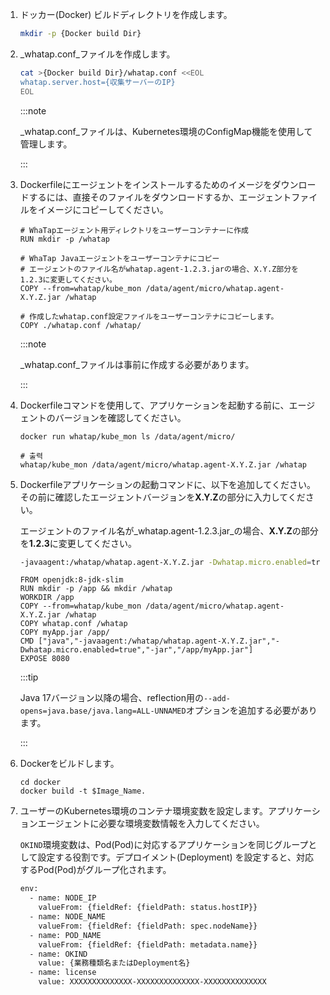 1. ドッカー(Docker) ビルドディレクトリを作成します。

   ```bash
   mkdir -p {Docker build Dir}
   ```

2. _whatap.conf_ファイルを作成します。

   ```bash
   cat >{Docker build Dir}/whatap.conf <<EOL
   whatap.server.host={収集サーバーのIP}
   EOL
   ```

   :::note

   _whatap.conf_ファイルは、Kubernetes環境のConfigMap機能を使用して管理します。

   :::

3. Dockerfileにエージェントをインストールするためのイメージをダウンロードするには、直接そのファイルをダウンロードするか、エージェントファイルをイメージにコピーしてください。

   ```docker
   # WhaTapエージェント用ディレクトリをユーザーコンテナーに作成
   RUN mkdir -p /whatap

   # WhaTap Javaエージェントをユーザーコンテナにコピー
   # エージェントのファイル名がwhatap.agent-1.2.3.jarの場合、X.Y.Z部分を1.2.3に変更してください。
   COPY --from=whatap/kube_mon /data/agent/micro/whatap.agent-X.Y.Z.jar /whatap

   # 作成したwhatap.conf設定ファイルをユーザーコンテナにコピーします。
   COPY ./whatap.conf /whatap/    
   ```

   :::note

   _whatap.conf_ファイルは事前に作成する必要があります。

   :::

4. Dockerfileコマンドを使用して、アプリケーションを起動する前に、エージェントのバージョンを確認してください。

   ```docker
   docker run whatap/kube_mon ls /data/agent/micro/

   # 출력
   whatap/kube_mon /data/agent/micro/whatap.agent-X.Y.Z.jar /whatap
   ```

5. Dockerfileアプリケーションの起動コマンドに、以下を追加してください。その前に確認したエージェントバージョンを**X.Y.Z**の部分に入力してください。

   エージェントのファイル名が_whatap.agent-1.2.3.jar_の場合、**X.Y.Z**の部分を**1.2.3**に変更してください。

   ```bash
   -javaagent:/whatap/whatap.agent-X.Y.Z.jar -Dwhatap.micro.enabled=true
   ```

   ```docker title='Dockerfile' showLineNumbers {4,7}
   FROM openjdk:8-jdk-slim
   RUN mkdir -p /app && mkdir /whatap
   WORKDIR /app
   COPY --from=whatap/kube_mon /data/agent/micro/whatap.agent-X.Y.Z.jar /whatap
   COPY whatap.conf /whatap
   COPY myApp.jar /app/
   CMD ["java","-javaagent:/whatap/whatap.agent-X.Y.Z.jar","-Dwhatap.micro.enabled=true","-jar","/app/myApp.jar"]
   EXPOSE 8080
   ```

   :::tip

   Java 17バージョン以降の場合、reflection用の`--add-opens=java.base/java.lang=ALL-UNNAMED`オプションを追加する必要があります。

   :::

6. Dockerをビルドします。

   ```docker
   cd docker
   docker build -t $Image_Name.
   ```

7. ユーザーのKubernetes環境のコンテナ環境変数を設定します。アプリケーションエージェントに必要な環境変数情報を入力してください。

   `OKIND`環境変数は、Pod(Pod)に対応するアプリケーションを同じグループとして設定する役割です。デプロイメント(Deployment) を設定すると、対応するPod(Pod)がグループ化されます。

   ```bash showLineNumbers {8-9}
   env:
     - name: NODE_IP
       valueFrom: {fieldRef: {fieldPath: status.hostIP}}
     - name: NODE_NAME
       valueFrom: {fieldRef: {fieldPath: spec.nodeName}}
     - name: POD_NAME
       valueFrom: {fieldRef: {fieldPath: metadata.name}}
     - name: OKIND
       value: {業務種類名またはDeployment名}
     - name: license
       value: XXXXXXXXXXXXXX-XXXXXXXXXXXXXX-XXXXXXXXXXXXXX  
   ```
